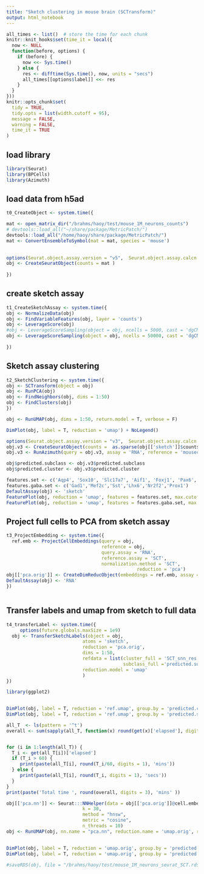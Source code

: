 ```yaml
---
title: "Sketch clustering in mouse brain (SCTransform)"
output: html_notebook
---
```

 
```r
all_times <- list()  # store the time for each chunk
knitr::knit_hooks$set(time_it = local({
  now <- NULL
  function(before, options) {
    if (before) {
      now <<- Sys.time()
    } else {
      res <- difftime(Sys.time(), now, units = "secs")
      all_times[[options$label]] <<- res
    }
  }
}))
knitr::opts_chunk$set(
  tidy = TRUE,
  tidy.opts = list(width.cutoff = 95),
  message = FALSE,
  warning = FALSE,
  time_it = TRUE
)
```

## load library
```r
library(Seurat)
library(BPCells)
library(Azimuth)
```
 
## load data from h5ad 
```r
t0_CreateObject <- system.time({

mat <- open_matrix_dir("/brahms/haoy/test/mouse_1M_neurons_counts") 
# devtools::load_all("~/share/package/MetricPatch/")
devtools::load_all("/home/haoy/share/package/MetricPatch/")
mat <- ConvertEnsembleToSymbol(mat = mat, species = 'mouse')
 
 
options(Seurat.object.assay.version = "v5",  Seurat.object.assay.calcn = T)
obj <- CreateSeuratObject(counts = mat )
 
})

```

## create sketch assay
```r
t1_CreateSketchAssay <- system.time({
obj <- NormalizeData(obj)
obj <- FindVariableFeatures(obj, layer = 'counts')
obj <- LeverageScore(obj)
#obj <- LeverageScoreSampling(object = obj, ncells = 5000, cast = 'dgCMatrix')
obj <- LeverageScoreSampling(object = obj, ncells = 50000, cast = 'dgCMatrix')
 
})

```
## Sketch assay clustering
```r
t2_SketchClustering <- system.time({
obj <- SCTransform(object = obj)
obj <- RunPCA(obj)
obj <- FindNeighbors(obj, dims = 1:50)
obj <- FindClusters(obj)
})

obj <- RunUMAP(obj, dims = 1:50, return.model = T, verbose = F)
```

```r
DimPlot(obj, label = T, reduction = 'umap') + NoLegend() 
```
```r

options(Seurat.object.assay.version = "v3",  Seurat.object.assay.calcn = T)
obj.v3 <- CreateSeuratObject(counts =  as.sparse(obj[['sketch']]$counts) )
obj.v3 <- RunAzimuth(query = obj.v3, assay = 'RNA', reference = 'mousecortexref', do.adt = F) 

obj$predicted.subclass <- obj.v3$predicted.subclass
obj$predicted.cluster <- obj.v3$predicted.cluster


```
```r
features.set <- c('Aqp4', 'Sox10', 'Slc17a7', 'Aif1', 'Foxj1', 'Pax6', 'Slc17a6', 'Lum', 'Nanog', 'Gad2', 'Foxj1',   'Cldn5','Alas2')
features.gaba.set <- c('Gad1','Mef2c','Sst','Lhx6','Nr2f2','Prox1') 
DefaultAssay(obj) <- 'sketch'
FeaturePlot(obj, reduction = 'umap', features = features.set, max.cutoff = "q99", min.cutoff = 'q1')
FeaturePlot(obj, reduction = 'umap', features = features.gaba.set, max.cutoff = "q99", min.cutoff = 'q1')

```


## Project full cells to PCA from sketch assay 
```r
t3_ProjectEmbedding <- system.time({
  ref.emb <- ProjectCellEmbeddings(query = obj,
                                   reference = obj,
                                   query.assay = 'RNA', 
                                   reference.assay = 'SCT',
                                   normalization.method = 'SCT',
                                                reduction = 'pca')
obj[['pca.orig']] <- CreateDimReducObject(embeddings = ref.emb, assay = 'RNA')
DefaultAssay(obj) <- 'RNA'
})



``` 

## Transfer labels and umap from sketch to full data
```r
t4_transferLabel <- system.time({
     options(future.globals.maxSize = 1e9)
  obj <- TransferSketchLabels(object = obj,
                            atoms = 'sketch',
                            reduction = 'pca.orig',
                            dims = 1:50,
                            refdata = list(cluster_full = 'SCT_snn_res.0.8',
                                           subclass_full ='predicted.subclass'),
                            reduction.model = 'umap'
                            )
})

```


```r
library(ggplot2)
 

DimPlot(obj, label = T, reduction = 'ref.umap', group.by = 'predicted.cluster_full', alpha = 0.1) + NoLegend()  
DimPlot(obj, label = T, reduction = 'ref.umap', group.by = 'predicted.subclass_full', alpha = 0.1) + NoLegend()  


```

```r
all_T  <- ls(pattern = '^t')
overall <- sum(sapply(all_T, function(x) round(get(x)['elapsed'], digits = 3)))/60


for (i in 1:length(all_T)) {
  T_i <- get(all_T[i])['elapsed']
  if (T_i > 60) {
     print(paste(all_T[i], round(T_i/60, digits = 1), 'mins'))
  } else {
     print(paste(all_T[i], round(T_i, digits = 1), 'secs'))
  }
}
print(paste('Total time ', round(overall, digits = 3), 'mins' ))
```


```r

obj[['pca.nn']] <- Seurat:::NNHelper(data = obj[['pca.orig']]@cell.embeddings[,1:50], 
                            k = 30, 
                            method = "hnsw", 
                            metric = "cosine", 
                            n_threads = 10)
obj <- RunUMAP(obj, nn.name = "pca.nn", reduction.name = 'umap.orig', reduction.key = 'Uo_')
 
```

```r
DimPlot(obj, label = T, reduction = 'umap.orig', group.by = 'predicted.cluster_full', alpha = 0.1) + NoLegend()  
DimPlot(obj, label = T, reduction = 'umap.orig', group.by = 'predicted.subclass_full', alpha = 0.1) + NoLegend()  
 
#saveRDS(obj, file = "/brahms/haoy/test/mouse_1M_neurons_seurat_SCT.rds")

```
